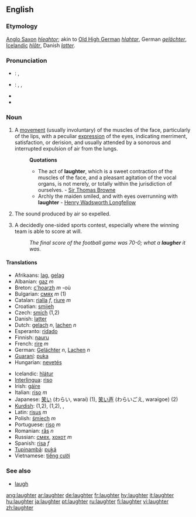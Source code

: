 ==English==

===Etymology===
[[Anglo Saxon]] ''[[hleahtor]]''; akin to [[Old High German]] ''[[hlahtar]]'', German ''[[gelächter]]'', [[Icelandic]] ''[[hlātr]]'', Danish ''[[latter]]''.

===Pronunciation===
*{{italbrac|UK}}: {{IPA|/ˈlɑːftə/}}, {{SAMPA|/"lA:ft@/}}
*{{italbrac|US}}: {{AHD|lăfʹtər}}, {{IPA|/ˈlæftɚ/}}, {{SAMPA|/"l{ft@`/}}
*{{audio|en-us-laughter.ogg|Audio (US)}}
*{{rhymes|ɑːftə(r)}}

===Noun===
{{wikipedia}}
{{en-noun|-}}

# A [[movement]] (usually involuntary) of the muscles of the face, particularly of the lips, with a peculiar [[expression]] of the eyes, indicating merriment, satisfaction, or derision, and usually attended by a sonorous and interrupted expulsion of air from the lungs.
#:'''Quotations'''
#:*The act of '''laughter''', which is a sweet contraction of the muscles of the face, and a pleasant agitation of the vocal organs, is not merely, or totally within the jurisdiction of ourselves. - [http://en.wikipedia.org/wiki/Sir_Thomas_Browne Sir Thomas Browne]
#:*Archly the maiden smiled, and with eyes overrunning with '''laughter''' - [http://en2.wikipedia.org/wiki/Henry_Wadsworth_Longfellow Henry Wadsworth Longfellow]
# The sound produced by air so expelled.
# {{slang}} A decidedly one-sided sports contest, especially where the winning team is able to score at will.
#: ''The final score of the football game was 70-0; what a '''laugher''' it was.''

====Translations====
{{rfc-trans}}
{{top}}
*Afrikaans: [[lag]], [[gelag]]
*Albanian: [[gaz]] ''m''
*Breton: [[c'hoarzh]] ''m'' -où
*Bulgarian: [[смях]] ''m'' (1)
*Catalan: [[rialla]] ''f'', [[riure]] ''m''
*Croatian: [[smijeh]] {{m}}
*Czech: [[smích]] {{m}} (1,2)
*Danish: [[latter]] {{g|Danish}}
*Dutch: [[gelach]] ''n'', [[lachen]] ''n''
*Esperanto: [[ridado]]
*Finnish: [[nauru]]
*French: [[rire]] ''m''
*German: [[Gelächter]] ''n'', [[Lachen]] ''n''
*[[Guaraní]]: [[puka]]
*Hungarian: [[nevetés]]
{{mid}}
*Icelandic: [[hlátur]] {{g|Icelandic}}
*[[Interlingua]]: [[riso]]
*Irish: [[gáire]] {{g|Irish}}
*Italian: [[riso]] ''m''
*Japanese: [[笑い]] (わらい, warai) (1), [[笑い声]] (わらいごえ, waraigoe) (2)
*[[Kurdish]]: {{t+|ku|ken}} {{m}} (1,2), {{t|ku|kenîn}} {{f}} (1,2), {{KUchar|[[پێکه‌نین]]}}, {{KUchar|[[قاقاو پێکه‌نین]]}}
*Latin: [[risus]] ''m''
*Polish: [[śmiech]] ''m''
*Portuguese: [[riso]] ''m''
*Romanian: [[râs]] ''n'' {{rfv-gender}}
*Russian: [[смех]], [[хохот]] ''m''
*Spanish: [[risa]] ''f''
*[[Tupinambá]]: [[puká]]
*Vietnamese: [[tiếng cười]]
{{bottom}}

===See also===
*[[laugh]]

[[ang:laughter]]
[[ar:laughter]]
[[de:laughter]]
[[fr:laughter]]
[[hy:laughter]]
[[it:laughter]]
[[hu:laughter]]
[[ja:laughter]]
[[pt:laughter]]
[[ru:laughter]]
[[fi:laughter]]
[[vi:laughter]]
[[zh:laughter]]